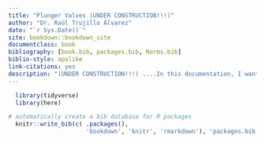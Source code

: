 ```yaml
--- 
title: "Plunger Valves (UNDER CONSTRUCTION!!!)"
author: "Dr. Raúl Trujillo Álvarez"
date: "`r Sys.Date()`"
site: bookdown::bookdown_site
documentclass: book
bibliography: [book.bib, packages.bib, Norms.bib]
biblio-style: apalike
link-citations: yes
description: "(UNDER CONSTRUCTION!!!) ....In this documentation, I want to clarify a systematic method for the selection of cylinder types, sizes, pressure ratings, and trim sizes of the plunger control valves."
---
```


```r
  library(tidyverse)
  library(here)
```


```r
# automatically create a bib database for R packages
  knitr::write_bib(c( .packages(), 
                      'bookdown', 'knitr', 'rmarkdown'), 'packages.bib')
```
